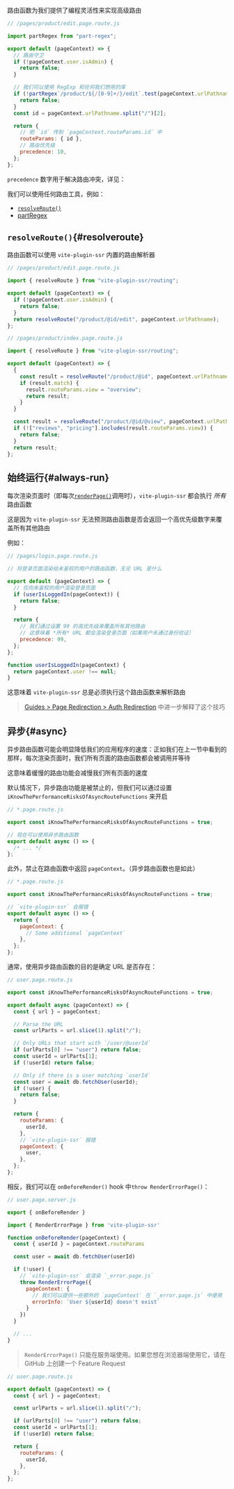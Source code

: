 
路由函数为我们提供了编程灵活性来实现高级路由

```js
// /pages/product/edit.page.route.js

import partRegex from "part-regex";

export default (pageContext) => {
  // 路由守卫
  if (!pageContext.user.isAdmin) {
    return false;
  }

  // 我们可以使用 RegExp 和任何我们想用的库
  if (!partRegex`/product/${/[0-9]+/}/edit`.test(pageContext.urlPathname)) {
    return false;
  }
  const id = pageContext.urlPathname.split("/")[2];

  return {
    // 把 `id` 传到 `pageContext.routeParams.id` 中
    routeParams: { id },
    // 路由优先级
    precedence: 10,
  };
};
```

`precedence` 数字用于解决路由冲突，详见：<Link href="/routing-precedence" />

我们可以使用任何路由工具，例如：

- [`resolveRoute()`](#resolveroute)
- [partRegex](https://github.com/brillout/part-regex)

## `resolveRoute()`{#resolveroute}

路由函数可以使用 `vite-plugin-ssr` 内置的路由解析器

```js
// /pages/product/edit.page.route.js

import { resolveRoute } from "vite-plugin-ssr/routing";

export default (pageContext) => {
  if (!pageContext.user.isAdmin) {
    return false;
  }
  return resolveRoute("/product/@id/edit", pageContext.urlPathname);
};
```

```js
// /pages/product/index.page.route.js

import { resolveRoute } from "vite-plugin-ssr/routing";

export default (pageContext) => {
  {
    const result = resolveRoute("/product/@id", pageContext.urlPathname);
    if (result.match) {
      result.routeParams.view = "overview";
      return result;
    }
  }

  const result = resolveRoute("/product/@id/@view", pageContext.urlPathname);
  if (!["reviews", "pricing"].includes(result.routeParams.view)) {
    return false;
  }
  return result;
};
```

## 始终运行{#always-run}

每次渲染页面时（即每次[`renderPage()`](/renderPage)调用时），`vite-plugin-ssr` 都会执行 _所有_ 路由函数

这是因为 `vite-plugin-ssr` 无法预测路由函数是否会返回一个高优先级数字来覆盖所有其他路由

例如：

```js
// /pages/login.page.route.js

// 将登录页面渲染给未鉴权的用户的路由函数，无论 URL 是什么

export default (pageContext) => {
  // 仅向未鉴权的用户渲染登录页面
  if (userIsLoggedIn(pageContext)) {
    return false;
  }

  return {
    // 我们通过设置 99 的高优先级来覆盖所有其他路由
    // 这意味着 *所有* URL 都会渲染登录页面（如果用户未通过身份验证）
    precedence: 99,
  };
};

function userIsLoggedIn(pageContext) {
  return pageContext.user !== null;
}
```

这意味着 `vite-plugin-ssr` 总是必须执行这个路由函数来解析路由

> [Guides > Page Redirection > Auth Redirection](/page-redirection#auth-redirection) 中进一步解释了这个技巧

## 异步{#async}

异步路由函数可能会明显降低我们的应用程序的速度：正如我们在上一节中看到的那样，每次渲染页面时，我们所有页面的路由函数都会被调用并等待

这意味着缓慢的路由功能会减慢我们所有页面的速度

默认情况下，异步路由功能是被禁止的，但我们可以通过设置 `iKnowThePerformanceRisksOfAsyncRouteFunctions` 来开启

```js
// *.page.route.js

export const iKnowThePerformanceRisksOfAsyncRouteFunctions = true;

// 现在可以使用异步路由函数
export default async () => {
  /* ... */
};
```

此外，禁止在路由函数中返回 `pageContext`。（异步路由函数也是如此）

```js
// *.page.route.js

export const iKnowThePerformanceRisksOfAsyncRouteFunctions = true;

// `vite-plugin-ssr` 会报错
export default async () => {
  return {
    pageContext: {
      // Some additional `pageContext`
    },
  };
};
```

通常，使用异步路由函数的目的是确定 URL 是否存在：

```js
// user.page.route.js

export const iKnowThePerformanceRisksOfAsyncRouteFunctions = true;

export default async (pageContext) => {
  const { url } = pageContext;

  // Parse the URL
  const urlParts = url.slice(1).split("/");

  // Only URLs that start with `/user/@userId`
  if (urlParts[0] !== "user") return false;
  const userId = urlParts[1];
  if (!userId) return false;

  // Only if there is a user matching `userId`
  const user = await db.fetchUser(userId);
  if (!user) {
    return false;
  }

  return {
    routeParams: {
      userId,
    },
    // `vite-plugin-ssr` 报错
    pageContext: {
      user,
    },
  };
};
```

相反，我们可以在 `onBeforeRender()` hook 中`throw RenderErrorPage()`：

```js
// user.page.server.js

export { onBeforeRender }

import { RenderErrorPage } from 'vite-plugin-ssr'

function onBeforeRender(pageContext) {
  const { userId } = pageContext.routeParams

  const user = await db.fetchUser(userId)

  if (!user) {
    // `vite-plugin-ssr` 会渲染 `_error.page.js`
    throw RenderErrorPage({
      pageContext: {
        // 我们可以提供一些额外的 `pageContext` 在 `_error.page.js` 中使用
        errorInfo: `User ${userId} doesn't exist`
      }
    })
  }

  // ...
}
```

> `RenderErrorPage()` 只能在服务端使用。如果您想在浏览器端使用它，请在 GitHub 上创建一个 Feature Request

```js
// user.page.route.js

export default (pageContext) => {
  const { url } = pageContext;

  const urlParts = url.slice(1).split("/");

  if (urlParts[0] !== "user") return false;
  const userId = urlParts[1];
  if (!userId) return false;

  return {
    routeParams: {
      userId,
    },
  };
};
```
